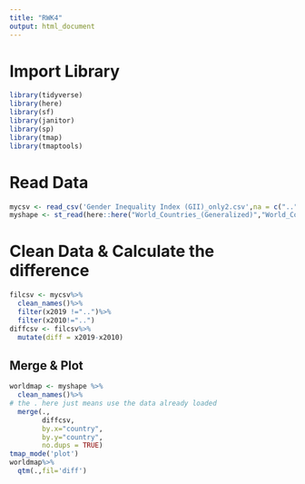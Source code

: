 ```yaml
---
title: "RWK4"
output: html_document
---
```


# Import Library
```r
library(tidyverse)
library(here)
library(sf)
library(janitor)
library(sp)
library(tmap)
library(tmaptools)
```

# Read Data
```r
mycsv <- read_csv('Gender Inequality Index (GII)_only2.csv',na = c("..", "NA"))
myshape <- st_read(here::here("World_Countries_(Generalized)","World_Countries__Generalized_.shp"))
```

# Clean Data & Calculate the difference
```r
filcsv <- mycsv%>%
  clean_names()%>%
  filter(x2019 !="..")%>%
  filter(x2010!="..")
diffcsv <- filcsv%>%
  mutate(diff = x2019-x2010)
```

## Merge & Plot
```r
worldmap <- myshape %>%
  clean_names()%>%
# the . here just means use the data already loaded
  merge(.,
        diffcsv, 
        by.x="country", 
        by.y="country",
        no.dups = TRUE)
tmap_mode('plot')
worldmap%>%
  qtm(.,fil='diff')
```


